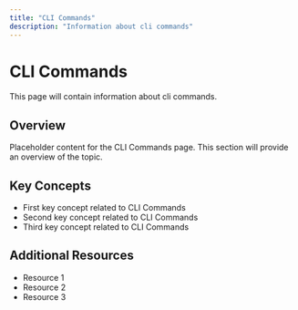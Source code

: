 ```yaml
---
title: "CLI Commands"
description: "Information about cli commands"
---
```


# CLI Commands

This page will contain information about cli commands.

## Overview

Placeholder content for the CLI Commands page. This section will provide an overview of the topic.

## Key Concepts

- First key concept related to CLI Commands
- Second key concept related to CLI Commands
- Third key concept related to CLI Commands

## Additional Resources

- Resource 1
- Resource 2
- Resource 3
